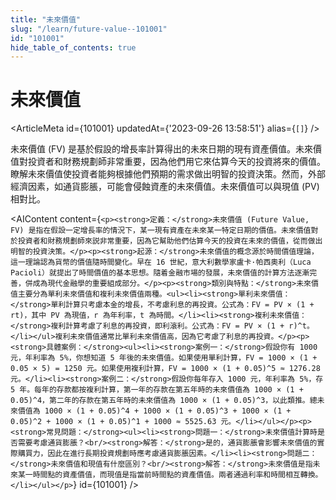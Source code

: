 ```yaml
---
title: "未來價值"
slug: "/learn/future-value--101001"
id: "101001"
hide_table_of_contents: true
---
```



# 未來價值

<ArticleMeta id={101001} updatedAt={'2023-09-26 13:58:51'} alias={`[]`} />
<div className='border-solid border-b border-t-0 my-4 border-[var(--ifm-color-gray-300)]' />

未來價值 (FV) 是基於假設的增長率計算得出的未來日期的現有資產價值。未來價值對投資者和財務規劃師非常重要，因為他們用它來估算今天的投資將來的價值。瞭解未來價值使投資者能夠根據他們預期的需求做出明智的投資決策。然而，外部經濟因素，如通貨膨脹，可能會侵蝕資產的未來價值。未來價值可以與現值 (PV) 相對比。

<AIContent content={`<p><strong>定義：</strong>未來價值 (Future Value, FV) 是指在假設一定增長率的情況下，某一現有資產在未來某一特定日期的價值。未來價值對於投資者和財務規劃師來説非常重要，因為它幫助他們估算今天的投資在未來的價值，從而做出明智的投資決策。</p><p><strong>起源：</strong>未來價值的概念源於時間價值理論，這一理論認為貨幣的價值隨時間變化。早在 16 世紀，意大利數學家盧卡·帕西奧利（Luca Pacioli）就提出了時間價值的基本思想。隨着金融市場的發展，未來價值的計算方法逐漸完善，併成為現代金融學的重要組成部分。</p><p><strong>類別與特點：</strong>未來價值主要分為單利未來價值和複利未來價值兩種。<ul><li><strong>單利未來價值：</strong>單利計算只考慮本金的增長，不考慮利息的再投資。公式為：FV = PV × (1 + rt)，其中 PV 為現值，r 為年利率，t 為時間。</li><li><strong>複利未來價值：</strong>複利計算考慮了利息的再投資，即利滾利。公式為：FV = PV × (1 + r)^t。</li></ul>複利未來價值通常比單利未來價值高，因為它考慮了利息的再投資。</p><p><strong>具體案例：</strong><ul><li><strong>案例一：</strong>假設你有 1000 元，年利率為 5%，你想知道 5 年後的未來價值。如果使用單利計算，FV = 1000 × (1 + 0.05 × 5) = 1250 元。如果使用複利計算，FV = 1000 × (1 + 0.05)^5 ≈ 1276.28 元。</li><li><strong>案例二：</strong>假設你每年存入 1000 元，年利率為 5%，存 5 年。每年的存款都按複利計算，第一年的存款在第五年時的未來價值為 1000 × (1 + 0.05)^4，第二年的存款在第五年時的未來價值為 1000 × (1 + 0.05)^3，以此類推。總未來價值為 1000 × (1 + 0.05)^4 + 1000 × (1 + 0.05)^3 + 1000 × (1 + 0.05)^2 + 1000 × (1 + 0.05)^1 + 1000 ≈ 5525.63 元。</li></ul></p><p><strong>常見問題：</strong><ul><li><strong>問題一：</strong>未來價值計算時是否需要考慮通貨膨脹？<br/><strong>解答：</strong>是的，通貨膨脹會影響未來價值的實際購買力，因此在進行長期投資規劃時應考慮通貨膨脹因素。</li><li><strong>問題二：</strong>未來價值和現值有什麼區別？<br/><strong>解答：</strong>未來價值是指未來某一時間點的資產價值，而現值是指當前時間點的資產價值。兩者通過利率和時間相互轉換。</li></ul></p>`} id={101001} />
